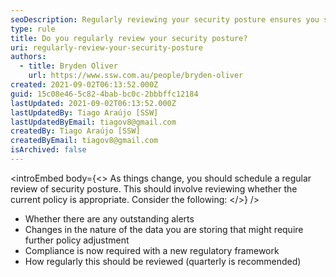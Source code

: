 ```yaml
---
seoDescription: Regularly reviewing your security posture ensures you stay ahead of emerging threats and maintain compliance with evolving regulatory frameworks.
type: rule
title: Do you regularly review your security posture?
uri: regularly-review-your-security-posture
authors:
  - title: Bryden Oliver
    url: https://www.ssw.com.au/people/bryden-oliver
created: 2021-09-02T06:13:52.000Z
guid: 15c08e46-5c82-4bab-bc0c-2bbbffc12184
lastUpdated: 2021-09-02T06:13:52.000Z
lastUpdatedBy: Tiago Araújo [SSW]
lastUpdatedByEmail: tiagov8@gmail.com
createdBy: Tiago Araújo [SSW]
createdByEmail: tiagov8@gmail.com
isArchived: false
---
```


<introEmbed
  body={<>
As things change, you should schedule a regular review of security posture. This should involve reviewing whether the current policy is appropriate. Consider the following:
  </>}
/>
- Whether there are any outstanding alerts
- Changes in the nature of the data you are storing that might require further policy adjustment
- Compliance is now required with a new regulatory framework
- How regularly this should be reviewed (quarterly is recommended)
